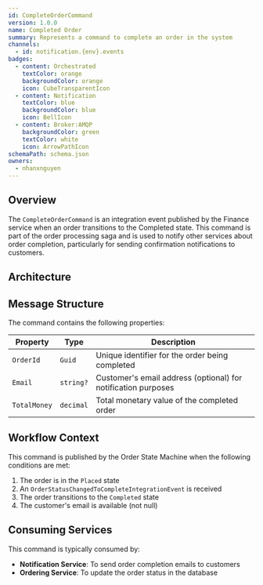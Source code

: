 ```yaml
---
id: CompleteOrderCommand
version: 1.0.0
name: Completed Order
summary: Represents a command to complete an order in the system
channels:
  - id: notification.{env}.events
badges:
  - content: Orchestrated
    textColor: orange
    backgroundColor: orange
    icon: CubeTransparentIcon
  - content: Notification
    textColor: blue
    backgroundColor: blue
    icon: BellIcon
  - content: Broker:AMQP
    backgroundColor: green
    textColor: white
    icon: ArrowPathIcon
schemaPath: schema.json
owners:
  - nhanxnguyen
---
```


## Overview

The `CompleteOrderCommand` is an integration event published by the Finance service when an order transitions to the Completed state. This command is part of the order processing saga and is used to notify other services about order completion, particularly for sending confirmation notifications to customers.

## Architecture

<NodeGraph />

## Message Structure

The command contains the following properties:

| Property     | Type      | Description                                                   |
| ------------ | --------- | ------------------------------------------------------------- |
| `OrderId`    | `Guid`    | Unique identifier for the order being completed               |
| `Email`      | `string?` | Customer's email address (optional) for notification purposes |
| `TotalMoney` | `decimal` | Total monetary value of the completed order                   |

## Workflow Context

This command is published by the Order State Machine when the following conditions are met:

1. The order is in the `Placed` state
2. An `OrderStatusChangedToCompleteIntegrationEvent` is received
3. The order transitions to the `Completed` state
4. The customer's email is available (not null)

## Consuming Services

This command is typically consumed by:

- **Notification Service**: To send order completion emails to customers
- **Ordering Service**: To update the order status in the database
